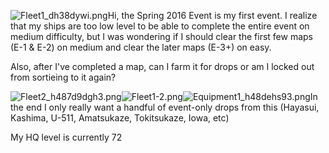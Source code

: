 <p style="font-weight:normal;">[[File:Fleet1_dh38dywi.png|thumb]]Hi, the Spring 2016 Event is my first event. I realize that my ships are too low level to be able to complete the entire event on medium difficulty, but I was wondering if I should clear the first few maps (E-1 & E-2) on medium and clear the later maps (E-3+) on easy.</p>

<p style="font-weight:normal;">Also, after I've completed a map, can I farm it for drops or am I locked out from sortieing to it again?</p>
[[File:Fleet2_h487d9dgh3.png|thumb]][[File:Fleet1-2.png|thumb]][[File:Equipment1_h48dehs93.png|thumb]]In the end I only really want a handful of event-only drops from this (Hayasui, Kashima, U-511, Amatsukaze, Tokitsukaze, Iowa, etc) 

My HQ level is currently 72<ac_metadata title="How many maps can I get away with on Medium?"> </ac_metadata>